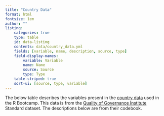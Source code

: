 ```yaml
---
title: "Country Data"
format: html
fontsize: 1em
author: ""
listing: 
    categories: true
    type: table 
    id: data-listing
    contents: data/country_data.yml
    fields: [variable, name, description, source, type]
    field-display-names:
        variable: Variable
        name: Name
        source: Source
        type: Type
    table-striped: true
    sort-ui: [source, type, variable]
---
```


The below table describes the variables present in the [country data](../images/country_data.csv) used in the R Bootcamp. This data is from the [Quality of Governance Institute](https://www.gu.se/en/quality-government/qog-data) Standard dataset. The descriptions below are from their codebook.  

::: {#data-listing}
:::